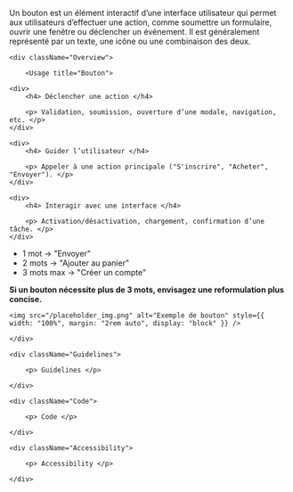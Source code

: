 

<Meta title="Components/Button" />

<HeaderComponent title="Button" linkFigma="https://www.figma.com/design/Wiy8uWsWjoagf95lOmPXNU/01.0-Design-System-RTE---WEB?node-id=1-150&p=f&m=dev" linkGithub="https://github.com/rte-france/design-system-rte/tree/main/packages/angular/projects/ds-rte-lib/src//lib/components/button">

<p>Un bouton est un élément interactif d’une interface utilisateur qui permet aux utilisateurs d’effectuer une action, comme soumettre un formulaire, ouvrir une fenêtre ou déclencher un événement. Il est généralement représenté par un texte, une icône ou une combinaison des deux.</p>

</HeaderComponent>

<StorybookTabs>

    <div className="Overview">

        <Usage title="Bouton">

    <div>
        <h4> Déclencher une action </h4>

        <p> Validation, soumission, ouverture d’une modale, navigation, etc. </p>
    </div>

    <div>
        <h4> Guider l’utilisateur </h4>

        <p> Appeler à une action principale ("S'inscrire", "Acheter", "Envoyer"). </p>
    </div>

    <div>
        <h4> Interagir avec une interface </h4>

        <p> Activation/désactivation, chargement, confirmation d’une tâche. </p>
    </div>

</Usage>

<IconTitle title="Exemples d'utilisation" icon="heart" />

- 1 mot → "Envoyer"
- 2 mots → "Ajouter au panier"
- 3 mots max → "Créer un compte"

**Si un bouton nécessite plus de 3 mots, envisagez une reformulation plus concise.**


<div style={{ display: "flex", flexDirection: "row", justifyContent: "space-between", alignItems: "center"}}>

<UtilisationExemple toDo={true} imgPath="/placeholder_img.png" />

<UtilisationExemple toDo={false} imgPath="/placeholder_img.png" />

</div>

    <img src="/placeholder_img.png" alt="Exemple de bouton" style={{ width: "100%", margin: "2rem auto", display: "block" }} />

    </div>

    <div className="Guidelines">

        <p> Guidelines </p>

    </div>

    <div className="Code">

        <p> Code </p>

    </div>

    <div className="Accessibility">

        <p> Accessibility </p>

    </div>

</StorybookTabs>

